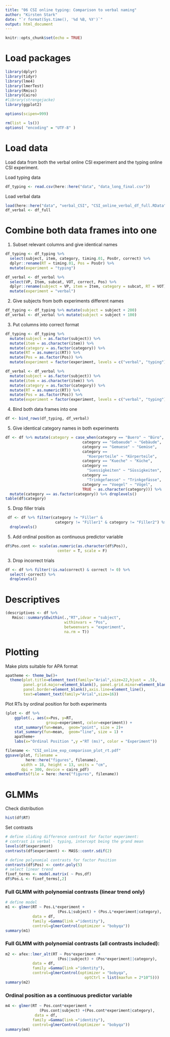 ```yaml
---
title: "06 CSI online typing: Comparison to verbal naming"
author: "Kirsten Stark"
date: "`r format(Sys.time(), '%d %B, %Y')`"
output: html_document
---
```


```r
knitr::opts_chunk$set(echo = TRUE)
```

# Load packages

```r
library(dplyr)
library(tidyr)
library(lme4)
library(lmerTest)
library(Rmisc)
library(Cairo)
#library(strengejacke)
library(ggplot2)

options(scipen=999)

rm(list = ls())
options( "encoding" = "UTF-8" )
```

# Load data
Load data from both the verbal online CSI experiment and the typing online CSI experiment.  
  
Load typing data

```r
df_typing <- read.csv(here::here("data", "data_long_final.csv"))
```

Load verbal data

```r
load(here::here("data", "verbal_CSI", "CSI_online_verbal_df_full.RData"))
df_verbal <- df_full
```

# Combine both data frames into one
1) Subset relevant columns and give identical names

```r
df_typing <- df_typing %>% 
  select(subject, item, category, timing.01, PosOr, correct) %>%
  dplyr::rename(RT = timing.01, Pos = PosOr) %>%
  mutate(experiment = "typing")

df_verbal <- df_verbal %>%
  select(VP, Item, subcat, VOT, correct, Pos) %>%
  dplyr::rename(subject = VP, item = Item, category = subcat, RT = VOT) %>%
  mutate(experiment = "verbal")
```

2) Give subjects from both experiments different names

```r
df_typing <- df_typing %>% mutate(subject = subject + 200)
df_verbal <- df_verbal %>% mutate(subject = subject + 100)
```


3) Put columns into correct format 

```r
df_typing <- df_typing %>% 
  mutate(subject = as.factor(subject)) %>%
  mutate(item = as.character(item)) %>%
  mutate(category = as.factor(category)) %>% 
  mutate(RT = as.numeric(RT)) %>%
  mutate(Pos = as.factor(Pos)) %>% 
  mutate(experiment = factor(experiment, levels = c("verbal", "typing")))

df_verbal <- df_verbal %>% 
  mutate(subject = as.factor(subject)) %>%
  mutate(item = as.character(item)) %>%
  mutate(category = as.factor(category)) %>% 
  mutate(RT = as.numeric(RT)) %>%
  mutate(Pos = as.factor(Pos)) %>% 
  mutate(experiment = factor(experiment, levels = c("verbal", "typing")))
```

4) Bind both data frames into one

```r
df <- bind_rows(df_typing, df_verbal)
```

5) Give identical category names in both experiments

```r
df <- df %>% mutate(category = case_when(category == "Buero" ~ "Büro",
                                  category == "Gebaeude" ~ "Gebäude",
                                  category == "Gemuese" ~ "Gemüse",
                                  category == 
                                    "Koerperteile" ~ "Körperteile",
                                  category == "Kueche" ~ "Küche",
                                  category == 
                                    "Suessigkeiten" ~ "Süssigkeiten",
                                  category == 
                                    "Trinkgefaesse" ~ "Trinkgefässe",
                                  category == "Voegel" ~ "Vögel",
                                  TRUE ~ as.character(category))) %>%
  mutate(category == as.factor(category)) %>% droplevels()
table(df$category)
```

5) Drop filler trials

```r
 df <- df %>% filter(category != "Filler" & 
                      category != "Filler1" & category != "Filler2") %>%
  droplevels()
```


5) Add ordinal position as continuous predictor variable

```r
df$Pos.cont <- scale(as.numeric(as.character(df$Pos)),
                       center = T, scale = F)
```

3) Drop incorrect trials

```r
df <- df %>% filter(!is.na(correct) & correct != 0) %>% 
  select(-correct) %>%
  droplevels()
```


# Descriptives

```r
(descriptives <- df %>% 
   Rmisc::summarySEwithin(.,"RT",idvar = "subject",
                          withinvars = "Pos",
                          betweenvars = "experiment",
                          na.rm = T))
```

# Plotting
Make plots suitable for APA format

```r
apatheme <- theme_bw()+
  theme(plot.title=element_text(family="Arial",size=22,hjust = .5),
        panel.grid.major=element_blank(), panel.grid.minor=element_blank(),
        panel.border=element_blank(),axis.line=element_line(),
        text=element_text(family="Arial",size=16))
```

Plot RTs by ordinal position for both experiments

```r
(plot <- df %>% 
    ggplot(., aes(x=Pos, y=RT, 
                  group=experiment, color=experiment)) +
    stat_summary(fun=mean,  geom="point", size = 2)+
    stat_summary(fun=mean,  geom="line", size = 1) +
    apatheme+
    labs(x="Ordinal Position ",y ="RT (ms)", color = "Experiment"))

filename <- "CSI_online_exp_comparison_plot_rt.pdf"
ggsave(plot, filename = 
         here::here("figures", filename),
       width = 18, height = 13, units = "cm", 
       dpi = 300, device = cairo_pdf)
embedFonts(file = here::here("figures", filename))
```

# GLMMs
Check distribution

```r
hist(df$RT)
```

Set contrasts

```r
# define sliding difference contrast for factor experiment: 
# contrast is verbal - typing, intercept being the grand mean 
levels(df$experiment)
contrasts(df$experiment) <- MASS::contr.sdif(2)

# define polynomial contrasts for factor Position
contrasts(df$Pos) <- contr.poly(5)
# select linear trend
fixef_terms <- model.matrix( ~ Pos,df) 
df$Pos.L <- fixef_terms[,2]
```

### Full GLMM with polynomial contrasts (linear trend only)

```r

# define model
m1 <- glmer(RT ~ Pos.L*experiment +
                       (Pos.L|subject) + (Pos.L*experiment|category),
            data = df,
            family =Gamma(link ="identity"),
            control=glmerControl(optimizer = "bobyqa"))
summary(m1)
```

### Full GLMM with polynomial contrasts (all contrasts included):

```r
m2 <- afex::lmer_alt(RT ~ Pos*experiment +
                       (Pos||subject) + (Pos*experiment||category),
            data = df,
            family =Gamma(link ="identity"),
            control=glmerControl(optimizer = "bobyqa",
                                   optCtrl = list(maxfun = 2*10^5)))
summary(m2)
```

### Ordinal position as a continuous predictor variable

```r
m4 <- glmer(RT ~ Pos.cont*experiment +
               (Pos.cont|subject) +(Pos.cont*experiment|category),
             data = df,
            family =Gamma(link ="identity"),
            control=glmerControl(optimizer = "bobyqa"))
summary(m4)
```

